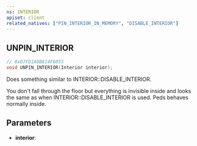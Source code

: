 ```yaml
---
ns: INTERIOR
apiset: client
related_natives: ["PIN_INTERIOR_IN_MEMORY", "DISABLE_INTERIOR"]
---
```

## UNPIN_INTERIOR

```c
// 0x07FD1A0B814F6055
void UNPIN_INTERIOR(Interior interior);
```

Does something similar to INTERIOR::DISABLE_INTERIOR.

You don't fall through the floor but everything is invisible inside and looks the same as when INTERIOR::DISABLE_INTERIOR is used. Peds behaves normally inside. 

## Parameters
* **interior**: